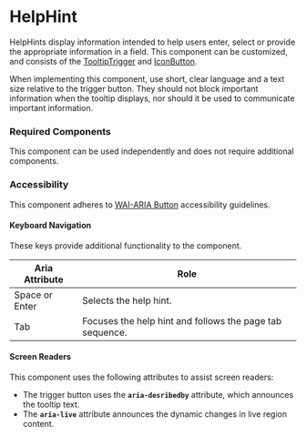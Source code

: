 
<Meta title="Components/HelpHint/HelpHint" />

# HelpHint

HelpHints display information intended to help users enter, select or provide the appropriate information in a field. This component can be customized, and consists of the [TooltipTrigger](./?path=/docs/components-tooltiptrigger--default) and [IconButton](./?path=/docs/components-iconbutton--default).

When implementing this component, use short, clear language and a text size relative to the trigger button. They should not block important information when the tooltip displays, nor should it be used to communicate important information.

### Required Components

This component can be used independently and does not require additional components.

### Accessibility
This component adheres to [WAI-ARIA Button](https://www.w3.org/TR/wai-aria-practices-1.1/examples/button/button.html) accessibility guidelines.

#### Keyboard Navigation

These keys provide additional functionality to the component. 

| Aria Attribute | Role |
| ---- | ---- |
| Space or Enter | Selects the help hint. |
| Tab | Focuses the help hint and follows the page tab sequence. |

#### Screen Readers

This component uses the following attributes to assist screen readers:
- The trigger button uses the **`aria-desribedby`** attribute, which announces the tooltip text.
- The **`aria-live`** attribute announces the dynamic changes in live region content.

